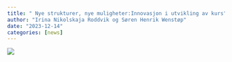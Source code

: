 ```yaml
---
title: " Nye strukturer, nye muligheter:Innovasjon i utvikling av kurs"
author: "Irina Nikolskaja Roddvik og Søren Henrik Wenstøp"
date: "2023-12-14"
categories: [news]
---
```


![](image.jpg)


